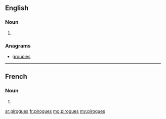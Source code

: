 ==English==

===Noun===
{{head|en|plural}}

# {{plural of|pirogue|lang=en}}

===Anagrams===
* [[groupies#English|groupies]]

----

==French==

===Noun===
{{head|fr|plural}}

# {{plural of|pirogue|lang=fr}}

[[ar:pirogues]]
[[fr:pirogues]]
[[mg:pirogues]]
[[my:pirogues]]
